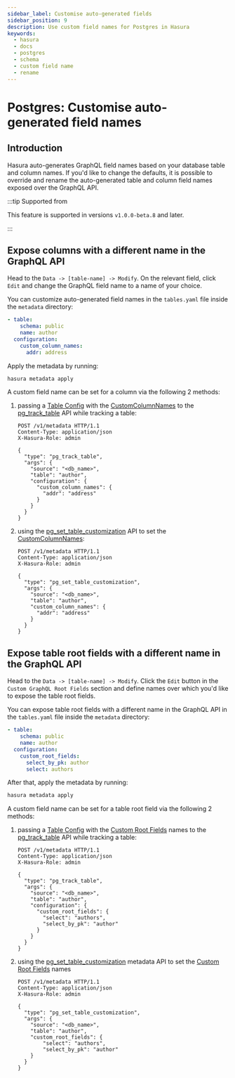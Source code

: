 ```yaml
---
sidebar_label: Customise auto-generated fields
sidebar_position: 9
description: Use custom field names for Postgres in Hasura
keywords:
  - hasura
  - docs
  - postgres
  - schema
  - custom field name
  - rename
---
```



# Postgres: Customise auto-generated field names

## Introduction

Hasura auto-generates GraphQL field names based on your database table
and column names. If you'd like to change the defaults, it is possible
to override and rename the auto-generated table and column field names
exposed over the GraphQL API.

:::tip Supported from

This feature is supported in versions `v1.0.0-beta.8` and later.

:::

## Expose columns with a different name in the GraphQL API

<Tabs className="api-tabs">
<TabItem value="console" label="Console">

Head to the `Data -> [table-name] -> Modify`. On the relevant field,
click `Edit` and change the GraphQL field name to a name of your choice.

<Thumbnail
  src="/img/graphql/core/schema/custom-field-name-column.png"
  alt="Customise GraphQL field name"
/>

</TabItem>
<TabItem value="cli" label="CLI">

You can customize auto-generated field names in the `tables.yaml` file
inside the `metadata` directory:

```yaml {4-6}
- table:
    schema: public
    name: author
  configuration:
    custom_column_names:
      addr: address
```

Apply the metadata by running:

```bash
hasura metadata apply
```

</TabItem>
<TabItem value="api" label="API">

A custom field name can be set for a column via the following 2 methods:

1.  passing a [Table Config](/graphql/core/api-reference/syntax-defs.mdx#table-config) with the [CustomColumnNames](/graphql/core/api-reference/syntax-defs.mdx#customcolumnnames) to the
    [pg_track_table](/graphql/core/api-reference/metadata-api/table-view.mdx#metadata-pg-track-table) API while tracking a table:

    ```http
    POST /v1/metadata HTTP/1.1
    Content-Type: application/json
    X-Hasura-Role: admin

    {
      "type": "pg_track_table",
      "args": {
        "source": "<db_name>",
        "table": "author",
        "configuration": {
          "custom_column_names": {
            "addr": "address"
          }
        }
      }
    }
    ```

2.  using the [pg_set_table_customization](/graphql/core/api-reference/metadata-api/table-view.mdx#metadata-pg-set-table-customization) API to set the
    [CustomColumnNames](/graphql/core/api-reference/syntax-defs.mdx#customcolumnnames):

    ```http
    POST /v1/metadata HTTP/1.1
    Content-Type: application/json
    X-Hasura-Role: admin

    {
      "type": "pg_set_table_customization",
      "args": {
        "source": "<db_name>",
        "table": "author",
        "custom_column_names": {
          "addr": "address"
        }
      }
    }
    ```

</TabItem>
</Tabs>

## Expose table root fields with a different name in the GraphQL API

<Tabs className="api-tabs">
<TabItem value="console" label="Console">

Head to the `Data -> [table-name] -> Modify`. Click the `Edit` button in
the `Custom GraphQL Root Fields` section and define names over which
you'd like to expose the table root fields.

<Thumbnail
  src="/img/graphql/core/schema/custom-field-name-root-fields.png"
  alt="Customise GraphQL root field"
/>

</TabItem>
<TabItem value="cli" label="CLI">

You can expose table root fields with a different name in the GraphQL
API in the `tables.yaml` file inside the `metadata` directory:

```yaml {4-7}
- table:
    schema: public
    name: author
  configuration:
    custom_root_fields:
      select_by_pk: author
      select: authors
```

After that, apply the metadata by running:

```bash
hasura metadata apply
```

</TabItem>
<TabItem value="api" label="API">

A custom field name can be set for a table root field via the following
2 methods:

1.  passing a [Table Config](/graphql/core/api-reference/syntax-defs.mdx#table-config) with the [Custom Root Fields](/graphql/core/api-reference/syntax-defs.mdx#custom-root-fields) names to the
    [pg_track_table](/graphql/core/api-reference/metadata-api/table-view.mdx#metadata-pg-track-table) API while tracking a table:

    ```http
    POST /v1/metadata HTTP/1.1
    Content-Type: application/json
    X-Hasura-Role: admin

    {
      "type": "pg_track_table",
      "args": {
        "source": "<db_name>",
        "table": "author",
        "configuration": {
          "custom_root_fields": {
            "select": "authors",
            "select_by_pk": "author"
          }
        }
      }
    }
    ```

2.  using the [pg_set_table_customization](/graphql/core/api-reference/metadata-api/table-view.mdx#metadata-pg-set-table-customization) metadata API to set
    the [Custom Root Fields](/graphql/core/api-reference/syntax-defs.mdx#custom-root-fields) names

    ```http
    POST /v1/metadata HTTP/1.1
    Content-Type: application/json
    X-Hasura-Role: admin

    {
      "type": "pg_set_table_customization",
      "args": {
        "source": "<db_name>",
        "table": "author",
        "custom_root_fields": {
            "select": "authors",
            "select_by_pk": "author"
        }
      }
    }
    ```

</TabItem>
</Tabs>